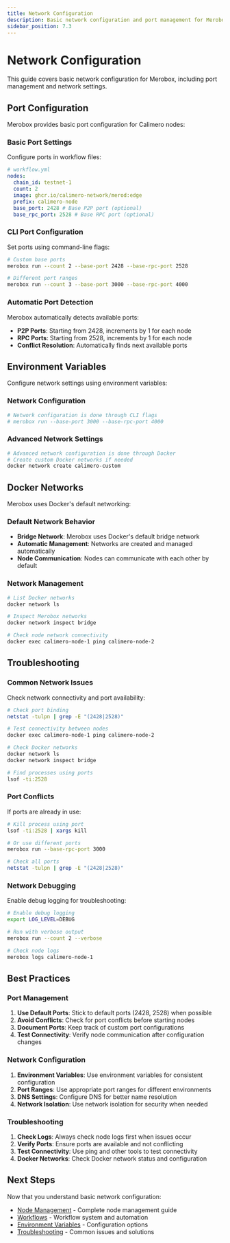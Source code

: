```yaml
---
title: Network Configuration
description: Basic network configuration and port management for Merobox.
sidebar_position: 7.3
---
```


# Network Configuration

This guide covers basic network configuration for Merobox, including port
management and network settings.

## Port Configuration

Merobox provides basic port configuration for Calimero nodes:

### Basic Port Settings

Configure ports in workflow files:

```yaml
# workflow.yml
nodes:
  chain_id: testnet-1
  count: 2
  image: ghcr.io/calimero-network/merod:edge
  prefix: calimero-node
  base_port: 2428 # Base P2P port (optional)
  base_rpc_port: 2528 # Base RPC port (optional)
```

### CLI Port Configuration

Set ports using command-line flags:

```bash
# Custom base ports
merobox run --count 2 --base-port 2428 --base-rpc-port 2528

# Different port ranges
merobox run --count 3 --base-port 3000 --base-rpc-port 4000
```

### Automatic Port Detection

Merobox automatically detects available ports:

- **P2P Ports**: Starting from 2428, increments by 1 for each node
- **RPC Ports**: Starting from 2528, increments by 1 for each node
- **Conflict Resolution**: Automatically finds next available ports

## Environment Variables

Configure network settings using environment variables:

### Network Configuration

```bash
# Network configuration is done through CLI flags
# merobox run --base-port 3000 --base-rpc-port 4000
```

### Advanced Network Settings

```bash
# Advanced network configuration is done through Docker
# Create custom Docker networks if needed
docker network create calimero-custom
```

## Docker Networks

Merobox uses Docker's default networking:

### Default Network Behavior

- **Bridge Network**: Merobox uses Docker's default bridge network
- **Automatic Management**: Networks are created and managed automatically
- **Node Communication**: Nodes can communicate with each other by default

### Network Management

```bash
# List Docker networks
docker network ls

# Inspect Merobox networks
docker network inspect bridge

# Check node network connectivity
docker exec calimero-node-1 ping calimero-node-2
```

## Troubleshooting

### Common Network Issues

Check network connectivity and port availability:

```bash
# Check port binding
netstat -tulpn | grep -E "(2428|2528)"

# Test connectivity between nodes
docker exec calimero-node-1 ping calimero-node-2

# Check Docker networks
docker network ls
docker network inspect bridge

# Find processes using ports
lsof -ti:2528
```

### Port Conflicts

If ports are already in use:

```bash
# Kill process using port
lsof -ti:2528 | xargs kill

# Or use different ports
merobox run --base-rpc-port 3000

# Check all ports
netstat -tulpn | grep -E "(2428|2528)"
```

### Network Debugging

Enable debug logging for troubleshooting:

```bash
# Enable debug logging
export LOG_LEVEL=DEBUG

# Run with verbose output
merobox run --count 2 --verbose

# Check node logs
merobox logs calimero-node-1
```

## Best Practices

### Port Management

1. **Use Default Ports**: Stick to default ports (2428, 2528) when possible
2. **Avoid Conflicts**: Check for port conflicts before starting nodes
3. **Document Ports**: Keep track of custom port configurations
4. **Test Connectivity**: Verify node communication after configuration changes

### Network Configuration

1. **Environment Variables**: Use environment variables for consistent
   configuration
2. **Port Ranges**: Use appropriate port ranges for different environments
3. **DNS Settings**: Configure DNS for better name resolution
4. **Network Isolation**: Use network isolation for security when needed

### Troubleshooting

1. **Check Logs**: Always check node logs first when issues occur
2. **Verify Ports**: Ensure ports are available and not conflicting
3. **Test Connectivity**: Use ping and other tools to test connectivity
4. **Docker Networks**: Check Docker network status and configuration

## Next Steps

Now that you understand basic network configuration:

- [Node Management](./node-management) - Complete node management guide
- [Workflows](./workflows) - Workflow system and automation
- [Environment Variables](./environment-variables) - Configuration options
- [Troubleshooting](./troubleshooting) - Common issues and solutions

